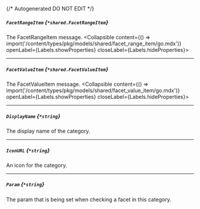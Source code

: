 {/* Autogenerated DO NOT EDIT  */}

##### `FacetRangeItem` *{`*shared.FacetRangeItem`}*
The FacetRangeItem message.
<Collapsible content={() => import('/content/types/pkg/models/shared/facet_range_item/go.mdx')} openLabel={Labels.showProperties} closeLabel={Labels.hideProperties}>
</Collapsible>

---
##### `FacetValueItem` *{`*shared.FacetValueItem`}*
The FacetValueItem message.
<Collapsible content={() => import('/content/types/pkg/models/shared/facet_value_item/go.mdx')} openLabel={Labels.showProperties} closeLabel={Labels.hideProperties}>
</Collapsible>

---
##### `DisplayName` *{`*string`}*
The display name of the category.

---
##### `IconURL` *{`*string`}*
An icon for the category.

---
##### `Param` *{`*string`}*
The param that is being set when checking a facet in this category.


